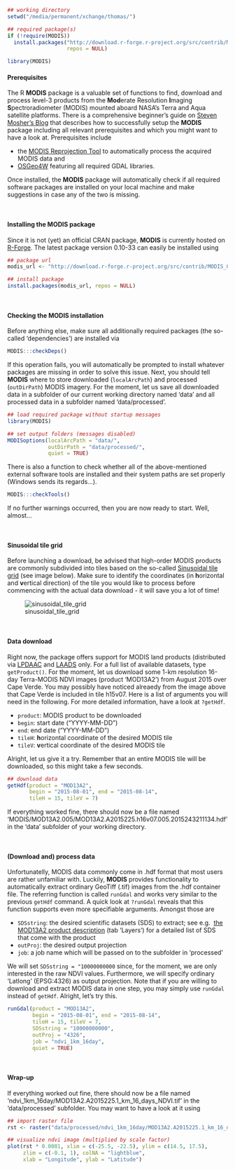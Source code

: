 ```r
## working directory
setwd("/media/permanent/xchange/thomas/")

## required package(s)
if (!require(MODIS))
  install.packages("http://download.r-forge.r-project.org/src/contrib/MODIS_0.10-33.tar.gz", 
                   repos = NULL)

library(MODIS)
```


#### Prerequisites

The R **MODIS** package is a valuable set of functions to find, download and 
process level-3 products from the **Mod**erate Resolution **I**maging 
**S**pectroradiometer (MODIS) mounted aboard NASA's Terra and Aqua satellite 
platforms. There is a comprehensive beginner's guide on 
[Steven Mosher's Blog](https://stevemosher.wordpress.com/modis-tutorial/) that 
describes how to successfully setup the **MODIS** package including all relevant 
prerequisites and which you might want to have a look at. Prerequisites include

* the [MODIS Reprojection Tool](https://lpdaac.usgs.gov/tools/modis_reprojection_tool) 
to automatically process the acquired MODIS data and
* [OSGeo4W](https://trac.osgeo.org/osgeo4w/) featuring all required GDAL 
libraries.

Once installed, the **MODIS** package will automatically check if all required 
software packages are installed on your local machine and make suggestions in 
case any of the two is missing. 
  
<br>  

#### Installing the **MODIS** package
Since it is not (yet) an official CRAN package, **MODIS** is currently hosted on 
[R-Forge](https://r-forge.r-project.org/R/?group_id=1252). The latest package 
version 0.10-33 can easily be installed using

```r
## package url
modis_url <- "http://download.r-forge.r-project.org/src/contrib/MODIS_0.10-33.tar.gz"

## install package
install.packages(modis_url, repos = NULL)
```
  
<br>  

#### Checking the **MODIS** installation  
Before anything else, make sure all additionally required packages (the 
so-called 'dependencies') are installed via 

```r
MODIS:::checkDeps()
```

If this operation fails, you will automatically be prompted to install whatever 
packages are missing in order to solve this issue. Next, you should tell 
**MODIS** where to store downloaded (`localArcPath`) and processed 
(`outDirPath`) MODIS imagery. For the moment, let us save all downloaded data in 
a subfolder of our current working directory named 'data' and all processed data 
in a subfolder named 'data/processed'. 

```r
## load required package without startup messages
library(MODIS)

## set output folders (messages disabled)
MODISoptions(localArcPath = "data/", 
             outDirPath = "data/processed/", 
             quiet = TRUE)
```

There is also a function to check whether all of the above-mentioned external 
software tools are installed and their system paths are set properly (Windows 
sends its regards...). 

```r
MODIS:::checkTools()
```

If no further warnings occurred, then you are now ready to start. Well, 
almost...

<br>

#### Sinusoidal tile grid
Before launching a download, be advised that high-order MODIS products are 
commonly subdivided into tiles based on the so-called 
[Sinusoidal tile grid](http://modis-land.gsfc.nasa.gov/MODLAND_grid.html) (see 
image below). Make sure to identify the coordinates (in **h**orizontal and 
**v**ertical direction) of the tile you would like to process before commencing 
with the actual data download - it will save you a lot of time!   

![sinusoidal_tile_grid](http://modis-land.gsfc.nasa.gov/images/MODIS_sinusoidal_grid1.gif)

<br> 

#### Data download
Right now, the package offers support for MODIS land products (distributed via 
[LPDAAC](https://lpdaac.usgs.gov/) and [LAADS](https://ladsweb.nascom.nasa.gov/) 
only. For a full list of available datasets, type `getProduct()`. For the 
moment, let us download some 1-km resolution 16-day Terra-MODIS NDVI images 
(product 'MOD13A2') from August 2015 over Cape Verde. You may possibly have 
noticed alreaedy from the image above that Cape Verde is included in tile 
h15v07. Here is a list of arguments you will need in the following. For more 
detailed information, have a look at `?getHdf`.

* `product`: MODIS product to be downloaded
* `begin`: start date ("YYYY-MM-DD")
* `end`: end date ("YYYY-MM-DD")
* `tileH`: **h**orizontal coordinate of the desired MODIS tile
* `tileV`: **v**ertical coordinate of the desired MODIS tile

Alright, let us give it a try. Remember that an entire MODIS tile will be 
downloaded, so this might take a few seconds.

```r
## download data
getHdf(product = "MOD13A2", 
       begin = "2015-08-01", end = "2015-08-14", 
       tileH = 15, tileV = 7)
```

If everything worked fine, there should now be a file named
'MODIS/MOD13A2.005/MOD13A2.A2015225.h16v07.005.2015243211134.hdf' in the 'data' 
subfolder of your working directory.

<br>

#### (Download and) process data
Unfortunatelly, MODIS data commonly come in .hdf format that most users are 
rather unfamiliar with. Luckily, **MODIS** provides functionality to 
automatically extract ordinary GeoTiff (.tif) images from the .hdf 
container file. The referring function is called `runGdal` and works very 
similar to the previous `getHdf` command. A quick look at `?runGdal` reveals 
that this function supports even more specifiable arguments. Amongst those are

* `SDSstring`: the desired scientific datasets (SDS) to extract; see e.g. 
[the MOD13A2 product description](https://lpdaac.usgs.gov/dataset_discovery/modis/modis_products_table/mod13a2) 
(tab 'Layers') for a detailed list of SDS that come with the product
* `outProj`: the desired output projection
* `job`: a job name which will be passed on to the subfolder in 'processed'

We will set `SDSstring = "10000000000` since, for the moment, we are only 
interested in the raw NDVI values. Furthermore, we will specify ordinary 
'Latlong' (EPSG:4326) as output projection. Note that if you are willing to 
download and extract MODIS data in one step, you may simply use `runGdal` 
instead of `getHdf`. Alright, let's try this.

```r
runGdal(product = "MOD13A2", 
        begin = "2015-08-01", end = "2015-08-14", 
        tileH = 15, tileV = 7, 
        SDSstring = "10000000000", 
        outProj = "4326", 
        job = "ndvi_1km_16day",
        quiet = TRUE)
```

<br>

#### Wrap-up

If everything worked out fine, there should now be a file named 
'ndvi_1km_16day/MOD13A2.A2015225.1_km_16_days_NDVI.tif' in the 'data/processed' 
subfolder. You may want to have a look at it using

```r
## import raster file
rst <- raster("data/processed/ndvi_1km_16day/MOD13A2.A2015225.1_km_16_days_NDVI.tif")

## visualize ndvi image (multiplied by scale factor)
plot(rst * 0.0001, xlim = c(-25.5, -22.5), ylim = c(14.5, 17.5), 
     zlim = c(-0.1, 1), colNA = "lightblue", 
     xlab = "Longitude", ylab = "Latitude")

```
